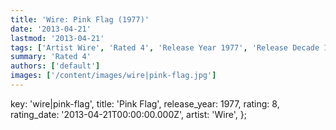 ```yaml
---
title: 'Wire: Pink Flag (1977)'
date: '2013-04-21'
lastmod: '2013-04-21'
tags: ['Artist Wire', 'Rated 4', 'Release Year 1977', 'Release Decade 1970']
summary: 'Rated 4'
authors: ['default']
images: ['/content/images/wire|pink-flag.jpg']
---
```


  key: 'wire|pink-flag',
  title: 'Pink Flag',
  release_year: 1977,
  rating: 8,
  rating_date: '2013-04-21T00:00:00.000Z',
  artist: 'Wire',
};

<MusicRating data={data} />

